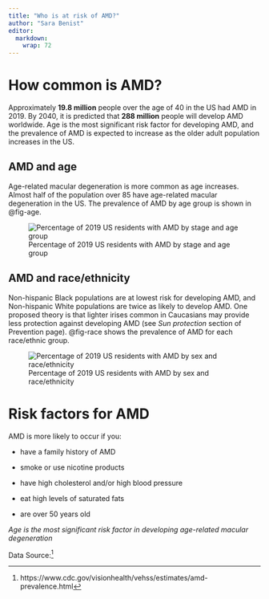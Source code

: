 ```yaml
---
title: "Who is at risk of AMD?"
author: "Sara Benist"
editor: 
  markdown: 
    wrap: 72
---
```


# How common is AMD?

Approximately **19.8 million** people over the age of 40 in the US had
AMD in 2019. By 2040, it is predicted that **288 million** people will
develop AMD worldwide. Age is the most significant risk factor for
developing AMD, and the prevalence of AMD is expected to increase as the
older adult population increases in the US.

## AMD and age

Age-related macular degeneration is more common as age increases. Almost
half of the population over 85 have age-related macular degeneration in
the US. The prevalence of AMD by age group is shown in @fig-age.

![Percentage of 2019 US residents with AMD by stage and age
group](images/agegraph.png){#fig-age}

## AMD and race/ethnicity

Non-hispanic Black populations are at lowest risk for developing AMD,
and Non-hispanic White populations are twice as likely to develop AMD.
One proposed theory is that lighter irises common in Caucasians may
provide less protection against developing AMD (see *Sun protection*
section of Prevention page). @fig-race shows the prevalence of AMD for
each race/ethnic group.

![Percentage of 2019 US residents with AMD by sex and
race/ethnicity](images/raceethnicgraph.png){#fig-race}

# Risk factors for AMD

AMD is more likely to occur if you:

-   have a family history of AMD

-   smoke or use nicotine products

-   have high cholesterol and/or high blood pressure

-   eat high levels of saturated fats

-   are over 50 years old

*Age is the most significant risk factor in developing age-related
macular degeneration*

Data Source:^[https://www.cdc.gov/visionhealth/vehss/estimates/amd-prevalence.html]

